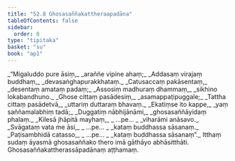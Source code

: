 ```yaml
---
title: "52.8 Ghosasaññakattheraapadāna"
tableOfContents: false
sidebar:
  order: 8
type: "tipitaka"
basket: "su"
book: "ap1"
---
```



<DynamicBreadcrumb />

<Division number="44" book="ap1" bookNo="20" page="432">

<Paragraph number="6748" type="verses" book="ap1">
_“Migaluddo pure āsiṃ,_  
_araññe vipine ahaṃ;_  
_Addasaṃ virajaṃ buddhaṃ,_  
_devasaṅghapurakkhataṃ._  

</Paragraph>

</Division>
<Division number="45" book="ap1" bookNo="20" page="432">

<Paragraph number="6749" type="verses" book="ap1">
_Catusaccaṃ pakāsentaṃ,_  
_desentaṃ amataṃ padaṃ;_  
_Assosiṃ madhuraṃ dhammaṃ,_  
_sikhino lokabandhuno._  

</Paragraph>

</Division>
<Division number="46" book="ap1" bookNo="20" page="433">

<Paragraph number="6750" type="verses" book="ap1">
_Ghose cittaṃ pasādesiṃ,_  
_asamappaṭipuggale;_  
_Tattha cittaṃ pasādetvā,_  
_uttariṃ duttaraṃ bhavaṃ._  

</Paragraph>

</Division>
<Division number="47" book="ap1" bookNo="20" page="433">

<Paragraph number="6751" type="verses" book="ap1">
_Ekatiṃse ito kappe,_  
_yaṃ saññamalabhiṃ tadā;_  
_Duggatiṃ nābhijānāmi,_  
_ghosasaññāyidaṃ phalaṃ._  

</Paragraph>

</Division>
<Division number="48" book="ap1" bookNo="20" page="433">

<Paragraph number="6752" type="verses" book="ap1">
_Kilesā jhāpitā mayhaṃ,_  
_ …pe… _  
_viharāmi anāsavo._  

</Paragraph>

</Division>
<Division number="49" book="ap1" bookNo="20" page="433">

<Paragraph number="6753" type="verses" book="ap1">
_Svāgataṃ vata me āsi,_  
_ …pe… _  
_kataṃ buddhassa sāsanaṃ._  

</Paragraph>

</Division>
<Division number="50" book="ap1" bookNo="20" page="433">

<Paragraph number="6754" type="verses" book="ap1">
_Paṭisambhidā catasso,_  
_ …pe… _  
_kataṃ buddhassa sāsanaṃ”._  

</Paragraph>

<Paragraph number="6755" book="ap1">
Itthaṃ sudaṃ āyasmā ghosasaññako thero imā gāthāyo abhāsitthāti.

</Paragraph>
</Division>

<Paragraph number="6756" type="center" book="ap1">
Ghosasaññakattherassāpadānaṃ aṭṭhamaṃ.
</Paragraph>